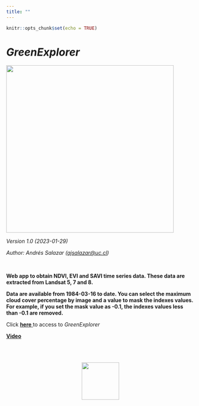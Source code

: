```yaml
---
title: ""
---
```


```r
knitr::opts_chunk$set(echo = TRUE)
```

# ***GreenExplorer***

![](images/Imagen1.png){width="448"}

*Version 1.0 (2023-01-29)*

*Author: Andrés Salazar ([ajsalazar\@uc.cl](mailto:ajsalazar@uc.cl){.email})*

\

**Web app to obtain NDVI, EVI and SAVI time series data. These data are extracted from Landsat 5, 7 and 8.**

**Data are available from 1984-03-16 to date. You can select the maximum cloud cover percentage by image and a value to mask the indexes values. For example, if you set the mask value as -0.1, the indexes values less than -0.1 are removed.**

Click <a href =  "https://andres-gee.users.earthengine.app/view/green-explorer" target = "_blank" rel = "noopener noreferrer"> **here** </a> to access to *GreenExplorer*

<a href =  "https://www.youtube.com/watch?v=YQA-LxP1aLE&ab_channel=GeoStyle" target = "_blank" rel = "noopener noreferrer"> **Video** </a>



\
\

<center>![](images/logo_final.png){width="100"}</center>
